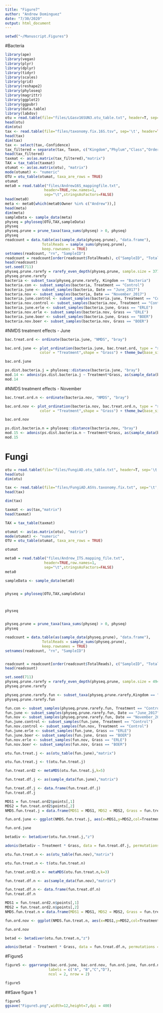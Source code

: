```yaml
---
title: "Figure7"
author: "Andrew Dominguez"
date: "7/30/2020"
output: html_document
---
```


```r
setwd("~/Manuscript.Figures")
```

#Bacteria

```r
library(ape)
library(vegan)
library(plyr)
library(dplyr)
library(tidyr)
library(scales)
library(grid)
library(reshape2)
library(phyloseq)
library(magrittr)
library(ggplot2)
library(ggpubr)
library(data.table)
library(labdsv)
otu = read.table(file="files/LGasv16SUN3.otu_table.txt", header=T, sep='\t',row.names = 1)
head(otu)
dim(otu)
tax <- read.table(file="files/taxonomy.fix.16S.tsv", sep='\t', header=TRUE,row.names = 1)
head(tax)
dim(tax)
tax <- select(tax,-Confidence)
tax_filtered = separate(tax, Taxon, c("Kingdom","Phylum","Class","Order", "Family", "Genus","Species"), sep= ";", remove=TRUE)
head(tax_filtered)
taxmat <- as(as.matrix(tax_filtered),"matrix")
TAX = tax_table(taxmat)
otumat <- as(as.matrix(otu), "matrix")
mode(otumat) <- "numeric"
OTU = otu_table(otumat, taxa_are_rows = TRUE)
otumat
meta0 = read.table("files/Andrew16S_mappingfile.txt",
                  header=TRUE,row.names=1,
                  sep="\t",stringsAsFactors=FALSE)
head(meta0)
meta <- meta0[which(meta0$Owner %in% c("Andrew")),]
head(meta)
dim(meta)
sampleData <- sample_data(meta)
physeq = phyloseq(OTU,TAX,sampleData)
physeq
physeq.prune = prune_taxa(taxa_sums(physeq) > 0, physeq)
physeq
readcount = data.table(as(sample_data(physeq.prune), "data.frame"),
                 TotalReads = sample_sums(physeq.prune), 
                 keep.rownames = TRUE)
setnames(readcount, "rn", "SampleID")
readcount = readcount[order(readcount$TotalReads), c("SampleID", "TotalReads")]
head(readcount)
set.seed(711)
physeq.prune.rarefy = rarefy_even_depth(physeq.prune, sample.size = 37702, replace = FALSE, trimOTUs = TRUE)
physeq.prune.rarefy
bacteria <- subset_taxa(physeq.prune.rarefy, Kingdom == "Bacteria")
bacteria.con <- subset_samples(bacteria, Treatment == "Control")
bacteria.june <- subset_samples(bacteria, Date == "June_2017")
bacteria.nov <- subset_samples(bacteria, Date == "November_2017")
bacteria.june.control <- subset_samples(bacteria.june, Treatment == "Control")
bacteria.nov.control <- subset_samples(bacteria.nov, Treatment == "Control")
bacteria.june.erle <- subset_samples(bacteria.june, Grass == "ERLE")
bacteria.nov.erle <- subset_samples(bacteria.nov, Grass == "ERLE")
bacteria.june.boer <- subset_samples(bacteria.june, Grass == "BOER")
bacteria.nov.boer <- subset_samples(bacteria.nov, Grass == "BOER")
```



#NMDS treatment effects - June

```r
bac.treat.ord <- ordinate(bacteria.june, "NMDS", "bray")
```

```r
bac.ord.june <- plot_ordination(bacteria.june, bac.treat.ord, type = "samples", 
                color = "Treatment",shape = "Grass") + theme_bw(base_size = 20) + geom_point(size=3)
```

```r
bac.ord.june
```


```r
ps.dist.bacteria.j = phyloseq::distance(bacteria.june, "bray")
mod.14 <- adonis(ps.dist.bacteria.j ~ Treatment*Grass, as(sample_data(bacteria.june),"data.frame"))
mod.14
```

#NMDS treatment effects - November

```r
bac.treat.ord.n <- ordinate(bacteria.nov, "NMDS", "bray")
```


```r
bac.ord.nov <- plot_ordination(bacteria.nov, bac.treat.ord.n, type = "samples", 
                color = "Treatment",shape = "Grass") + theme_bw(base_size = 20) + geom_point(size=3)
```

```r
bac.ord.nov
```


```r
ps.dist.bacteria.n = phyloseq::distance(bacteria.nov, "bray")
mod.15 <- adonis(ps.dist.bacteria.n ~ Treatment*Grass, as(sample_data(bacteria.nov),"data.frame"))
mod.15
```


# Fungi

```r
otu = read.table(file="files/FungiAD.otu_table.txt", header=T, sep='\t',row.names = 1)
head(otu)
dim(otu)

tax <- read.table(file="files/FungiAD.ASVs.taxonomy.fix.txt", sep='\t', header=TRUE,row.names = 1)
head(tax)

dim(tax)

taxmat <- as(tax,"matrix")
head(taxmat)

TAX = tax_table(taxmat)

otumat <- as(as.matrix(otu), "matrix")
mode(otumat) <- "numeric"
OTU = otu_table(otumat, taxa_are_rows = TRUE)

otumat

meta0 = read.table("files/Andrew_ITS.mapping_file.txt",
                  header=TRUE,row.names=1,
                  sep="\t",stringsAsFactors=FALSE)
meta0

sampleData <- sample_data(meta0)


physeq = phyloseq(OTU,TAX,sampleData)



physeq


physeq.prune = prune_taxa(taxa_sums(physeq) > 0, physeq)
physeq

readcount = data.table(as(sample_data(physeq.prune), "data.frame"),
                 TotalReads = sample_sums(physeq.prune), 
                 keep.rownames = TRUE)
setnames(readcount, "rn", "SampleID")


readcount = readcount[order(readcount$TotalReads), c("SampleID", "TotalReads")]
head(readcount)

set.seed(711)
physeq.prune.rarefy = rarefy_even_depth(physeq.prune, sample.size = 4941, replace = FALSE, trimOTUs = TRUE)
physeq.prune.rarefy

physeq.prune.rarefy.fun <- subset_taxa(physeq.prune.rarefy,Kingdom == "Fungi")
physeq.prune.rarefy.fun

fun.con <- subset_samples(physeq.prune.rarefy.fun, Treatment == "Control")
fun.june <- subset_samples(physeq.prune.rarefy.fun, Date == "June_2017")
fun.nov <- subset_samples(physeq.prune.rarefy.fun, Date == "November_2017")
fun.june.control <- subset_samples(fun.june, Treatment == "Control")
fun.nov.control <- subset_samples(fun.nov, Treatment == "Control")
fun.june.erle <- subset_samples(fun.june, Grass == "ERLE")
fun.june.boer <- subset_samples(fun.june, Grass == "BOER")
fun.nov.erle <- subset_samples(fun.nov, Grass == "ERLE")
fun.nov.boer <- subset_samples(fun.nov, Grass == "BOER")
```


```r
otu.fun.treat.j <- as(otu_table(fun.june),"matrix")
```

```r
otu.fun.treat.j <- t(otu.fun.treat.j)
```

```r
fun.treat.ord2 <- metaMDS(otu.fun.treat.j,k=5)
```

```r
fun.treat.df.j <- as(sample_data(fun.june),"matrix")
```

```r
fun.treat.df.j <- data.frame(fun.treat.df.j)
fun.treat.df.j
```

```r
MDS1 = fun.treat.ord2$points[,1]
MDS2 = fun.treat.ord2$points[,2]
NMDS.fun.treat.j = data.frame(MDS1 = MDS1, MDS2 = MDS2, Grass = fun.treat.df.j$Grass, Treatment = fun.treat.df.j$Treatment)
```


```r
fun.ord.june <- ggplot(NMDS.fun.treat.j, aes(x=MDS1,y=MDS2,col=Treatment,pch=Grass)) + geom_point(size=3) + theme_bw(base_size = 20)
```

```r
fun.ord.june
```

```r
betadiv <- betadiver(otu.fun.treat.j,"z")
```

```r
adonis(betadiv ~ Treatment * Grass, data = fun.treat.df.j, permutations = 1000)
```

```r
otu.fun.treat.n <- as(otu_table(fun.nov),"matrix")
```

```r
otu.fun.treat.n <- t(otu.fun.treat.n)
```

```r
fun.treat.ord2.n <- metaMDS(otu.fun.treat.n,k=3)
```

```r
fun.treat.df.n <- as(sample_data(fun.nov),"matrix")
```

```r
fun.treat.df.n <- data.frame(fun.treat.df.n)
fun.treat.df.n
```

```r
MDS1 = fun.treat.ord2.n$points[,1]
MDS2 = fun.treat.ord2.n$points[,2]
NMDS.fun.treat.n = data.frame(MDS1 = MDS1, MDS2 = MDS2, Grass = fun.treat.df.n$Grass, Treatment = fun.treat.df.n$Treatment)
```

```r
fun.ord.nov <- ggplot(NMDS.fun.treat.n, aes(x=MDS1,y=MDS2,col=Treatment,pch=Grass)) + geom_point(size=3) + theme_bw(base_size = 20)
```

```r
fun.ord.nov
```

```r
betad <- betadiver(otu.fun.treat.n,"z")
```

```r
adonis(betad ~ Treatment * Grass, data = fun.treat.df.n, permutations = 1000)
```



#Figure5

```r
figure5 <- ggarrange(bac.ord.june, bac.ord.nov, fun.ord.june, fun.ord.nov,
                    labels = c("A", "B","C","D"),
                    ncol = 2, nrow = 2)
```



```r
figure5
```

##Save figure 1

```r
figure5
ggsave("Figure5.png",width=12,height=7,dpi = 400)
```
